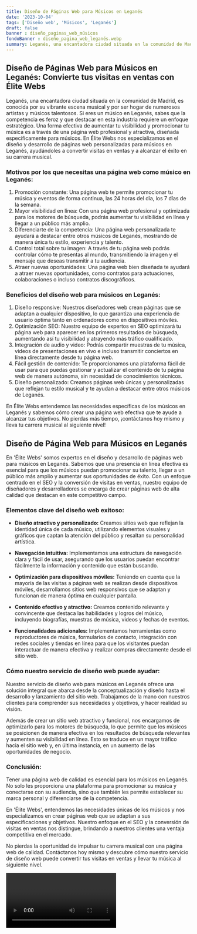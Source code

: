 ```yaml
---
title: Diseño de Páginas Web para Músicos en Leganés
date: '2023-10-04'
tags: ['Diseño web', 'Músicos', 'Leganés']
draft: false
banner : diseño_paginas_web_músicos
fondoBanner : diseño_pagina_web_leganés.webp
summary: Leganés, una encantadora ciudad situada en la comunidad de Madrid, es conocida por su vibrante escena musical y por ser hogar de numerosos artistas y músicos talentosos. Si eres un músico en Leganés, sabes que la competencia es feroz y que destacar en esta industria requiere un enfoque estratégico. Una forma efectiva de aumentar tu visibilidad y promocionar tu música es a través de una página web profesional y atractiva, diseñada específicamente para músicos. En Élite Webs nos especializamos en el diseño y desarrollo de páginas web personalizadas para músicos en Leganés, ayudándoles a convertir visitas en ventas y a alcanzar el éxito en su carrera musical.
---
```


## Diseño de Páginas Web para Músicos en Leganés: Convierte tus visitas en ventas con Élite Webs

Leganés, una encantadora ciudad situada en la comunidad de Madrid, es conocida por su vibrante escena musical y por ser hogar de numerosos artistas y músicos talentosos. Si eres un músico en Leganés, sabes que la competencia es feroz y que destacar en esta industria requiere un enfoque estratégico. Una forma efectiva de aumentar tu visibilidad y promocionar tu música es a través de una página web profesional y atractiva, diseñada específicamente para músicos. En Élite Webs nos especializamos en el diseño y desarrollo de páginas web personalizadas para músicos en Leganés, ayudándoles a convertir visitas en ventas y a alcanzar el éxito en su carrera musical.

### Motivos por los que necesitas una página web como músico en Leganés:
1. Promoción constante: Una página web te permite promocionar tu música y eventos de forma continua, las 24 horas del día, los 7 días de la semana.
2. Mayor visibilidad en línea: Con una página web profesional y optimizada para los motores de búsqueda, podrás aumentar tu visibilidad en línea y llegar a un público más amplio.
3. Diferenciarte de la competencia: Una página web personalizada te ayudará a destacar entre otros músicos de Leganés, mostrando de manera única tu estilo, experiencia y talento.
4. Control total sobre tu imagen: A través de tu página web podrás controlar cómo te presentas al mundo, transmitiendo la imagen y el mensaje que deseas transmitir a tu audiencia.
5. Atraer nuevas oportunidades: Una página web bien diseñada te ayudará a atraer nuevas oportunidades, como contratos para actuaciones, colaboraciones o incluso contratos discográficos.

### Beneficios del diseño web para músicos en Leganés:
1. Diseño responsive: Nuestros diseñadores web crean páginas que se adaptan a cualquier dispositivo, lo que garantiza una experiencia de usuario óptima tanto en ordenadores como en dispositivos móviles.
2. Optimización SEO: Nuestro equipo de expertos en SEO optimizará tu página web para aparecer en los primeros resultados de búsqueda, aumentando así tu visibilidad y atrayendo más tráfico cualificado.
3. Integración de audio y video: Podrás compartir muestras de tu música, videos de presentaciones en vivo e incluso transmitir conciertos en línea directamente desde tu página web.
4. Fácil gestión de contenido: Te proporcionamos una plataforma fácil de usar para que puedas gestionar y actualizar el contenido de tu página web de manera autónoma, sin necesidad de conocimientos técnicos.
5. Diseño personalizado: Creamos páginas web únicas y personalizadas que reflejan tu estilo musical y te ayudan a destacar entre otros músicos de Leganés.

En Élite Webs entendemos las necesidades específicas de los músicos en Leganés y sabemos cómo crear una página web efectiva que te ayude a alcanzar tus objetivos. No pierdas más tiempo, ¡contáctanos hoy mismo y lleva tu carrera musical al siguiente nivel!

<GifSeo />

<Cta />

## Diseño de Página Web para Músicos en Leganés

En 'Élite Webs' somos expertos en el diseño y desarrollo de páginas web para músicos en Leganés. Sabemos que una presencia en línea efectiva es esencial para que los músicos puedan promocionar su talento, llegar a un público más amplio y aumentar sus oportunidades de éxito. Con un enfoque centrado en el SEO y la conversión de visitas en ventas, nuestro equipo de diseñadores y desarrolladores se encarga de crear páginas web de alta calidad que destacan en este competitivo campo.

### Elementos clave del diseño web exitoso:

- **Diseño atractivo y personalizado:** Creamos sitios web que reflejan la identidad única de cada músico, utilizando elementos visuales y gráficos que captan la atención del público y resaltan su personalidad artística.

- **Navegación intuitiva:** Implementamos una estructura de navegación clara y fácil de usar, asegurando que los usuarios puedan encontrar fácilmente la información y contenido que están buscando. 

- **Optimización para dispositivos móviles:** Teniendo en cuenta que la mayoría de las visitas a páginas web se realizan desde dispositivos móviles, desarrollamos sitios web responsivos que se adaptan y funcionan de manera óptima en cualquier pantalla.

- **Contenido efectivo y atractivo:** Creamos contenido relevante y convincente que destaca las habilidades y logros del músico, incluyendo biografías, muestras de música, videos y fechas de eventos. 

- **Funcionalidades adicionales:** Implementamos herramientas como reproductores de música, formularios de contacto, integración con redes sociales y tiendas en línea para que los visitantes puedan interactuar de manera efectiva y realizar compras directamente desde el sitio web.

### Cómo nuestro servicio de diseño web puede ayudar:

Nuestro servicio de diseño web para músicos en Leganés ofrece una solución integral que abarca desde la conceptualización y diseño hasta el desarrollo y lanzamiento del sitio web. Trabajamos de la mano con nuestros clientes para comprender sus necesidades y objetivos, y hacer realidad su visión.

Además de crear un sitio web atractivo y funcional, nos encargamos de optimizarlo para los motores de búsqueda, lo que permite que los músicos se posicionen de manera efectiva en los resultados de búsqueda relevantes y aumenten su visibilidad en línea. Esto se traduce en un mayor tráfico hacia el sitio web y, en última instancia, en un aumento de las oportunidades de negocio.

### Conclusión:

Tener una página web de calidad es esencial para los músicos en Leganés. No solo les proporciona una plataforma para promocionar su música y conectarse con su audiencia, sino que también les permite establecer su marca personal y diferenciarse de la competencia.

En 'Élite Webs', entendemos las necesidades únicas de los músicos y nos especializamos en crear páginas web que se adaptan a sus especificaciones y objetivos. Nuestro enfoque en el SEO y la conversión de visitas en ventas nos distingue, brindando a nuestros clientes una ventaja competitiva en el mercado.

No pierdas la oportunidad de impulsar tu carrera musical con una página web de calidad. Contáctanos hoy mismo y descubre cómo nuestro servicio de diseño web puede convertir tus visitas en ventas y llevar tu música al siguiente nivel.

<Video />

<CtaBot job='Músicos' city='Leganés'/>

<Gmaps query='Leganés+españa+maps' />